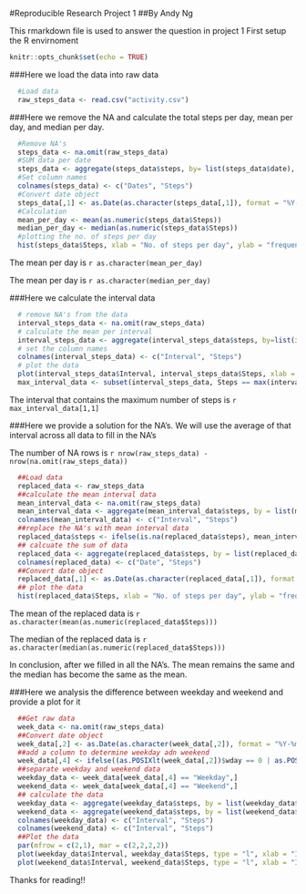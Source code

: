 #Reproducible Research Project 1
##By Andy Ng

This rmarkdown file is used to answer the question in project 1
First setup the R envirnoment
```{r setup, include=FALSE}
knitr::opts_chunk$set(echo = TRUE)
```

###Here we load the data into raw data
```{r load data}
  #Load data
  raw_steps_data <- read.csv("activity.csv")
```

###Here we remove the NA and calculate the total steps per day, mean per day, and median per day.
```{r no. of steps}
  
  #Remove NA's
  steps_data <- na.omit(raw_steps_data)
  #SUM data per date
  steps_data <- aggregate(steps_data$steps, by= list(steps_data$date), FUN = sum)
  #Set column names
  colnames(steps_data) <- c("Dates", "Steps")
  #Convert date object
  steps_data[,1] <- as.Date(as.character(steps_data[,1]), format = "%Y-%m-%d")
  #Calculation
  mean_per_day <- mean(as.numeric(steps_data$Steps))
  median_per_day <- median(as.numeric(steps_data$Steps))
  #plotting the no. of steps per day
  hist(steps_data$Steps, xlab = "No. of steps per day", ylab = "frequency", main = "Histogram of no. of steps per day")
```


The mean per day is `r as.character(mean_per_day)`

The mean per day is `r as.character(median_per_day)`

###Here we calculate the interval data
```{r 5 minutes interval plot}
  # remove NA's from the data
  interval_steps_data <- na.omit(raw_steps_data)
  # calculate the mean per interval
  interval_steps_data <- aggregate(interval_steps_data$steps, by=list(interval_steps_data$interval), FUN = mean)
  # set the column names
  colnames(interval_steps_data) <- c("Interval", "Steps")
  # plot the data
  plot(interval_steps_data$Interval, interval_steps_data$Steps, xlab = "Interval", ylab = "No. of steps", main = "Number of steps by interval across all days", type = "l")
  max_interval_data <- subset(interval_steps_data, Steps == max(interval_steps_data$Steps))
```

The interval that contains the maximum number of steps is `r max_interval_data[1,1]`

###Here we provide a solution for the NA's. We will use the average of that interval across all data to fill in the NA's

The number of NA rows is `r nrow(raw_steps_data) - nrow(na.omit(raw_steps_data))`

```{r replace missing value}
  ##Load data
  replaced_data <- raw_steps_data
  ##calculate the mean interval data
  mean_interval_data <- na.omit(raw_steps_data)
  mean_interval_data <- aggregate(mean_interval_data$steps, by = list(mean_interval_data$interval), FUN = mean)
  colnames(mean_interval_data) <- c("Interval", "Steps")
  ##replace the NA's with mean interval data
  replaced_data$steps <- ifelse(is.na(replaced_data$steps), mean_interval_data$Steps[mean_interval_data$Interval %in% replaced_data$interval], replaced_data$steps)
  ## calcuate the sum of data
  replaced_data <- aggregate(replaced_data$steps, by = list(replaced_data$date), FUN = sum)
  colnames(replaced_data) <- c("Date", "Steps")
  ##Convert date object
  replaced_data[,1] <- as.Date(as.character(replaced_data[,1]), format = "%Y-%m-%d")
  ## plot the data
  hist(replaced_data$Steps, xlab = "No. of steps per day", ylab = "frequency", main = "Histogram of no. of steps per day")
```

The mean of the replaced data is `r as.character(mean(as.numeric(replaced_data$Steps)))`

The median of the replaced data is `r as.character(median(as.numeric(replaced_data$Steps)))`

In conclusion, after we filled in all the NA's. The mean remains the same and the median has become the same as the mean.

###Here we analysis the difference between weekday and weekend and provide a plot for it

```{r weekday weekend analysis}
  ##Get raw data
  week_data <- na.omit(raw_steps_data)
  ##Convert date object
  week_data[,2] <- as.Date(as.character(week_data[,2]), format = "%Y-%m-%d")
  ##add a column to determine weekday adn weekend
  week_data[,4] <- ifelse((as.POSIXlt(week_data[,2])$wday == 0 | as.POSIXlt(week_data[,2])$wday == 6), "Weekend", "Weekday")
  ##separate weekday and weekend data
  weekday_data <- week_data[week_data[,4] == "Weekday",]
  weekend_data <- week_data[week_data[,4] == "Weekend",]
  ## calculate the data
  weekday_data <- aggregate(weekday_data$steps, by = list(weekday_data$interval), FUN = mean)
  weekend_data <- aggregate(weekend_data$steps, by = list(weekend_data$interval), FUN = mean)
  colnames(weekday_data) <- c("Interval", "Steps")
  colnames(weekend_data) <- c("Interval", "Steps")
  ##Plot the data
  par(mfrow = c(2,1), mar = c(2,2,2,2))
  plot(weekday_data$Interval, weekday_data$Steps, type = "l", xlab = "Interval", ylab = "No. of steps", main = "Weekday Data")
  plot(weekend_data$Interval, weekend_data$Steps, type = "l", xlab = "Interval", ylab = "No. of steps", main = "Weekend Data")
```

Thanks for reading!!